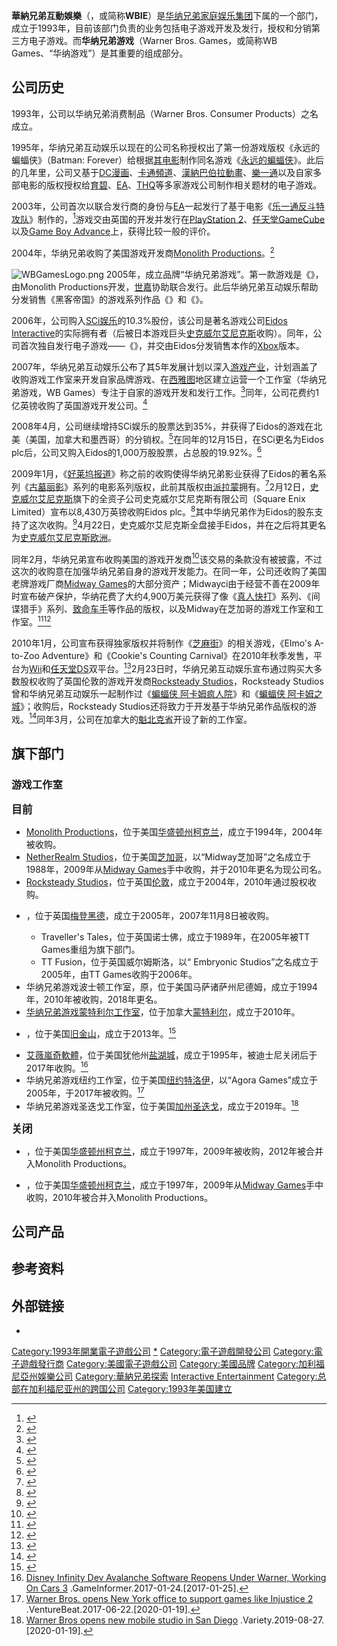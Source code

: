 {{NoteTA
|G1=Games
|1=zh-cn:巨星总动员;zh-hant:乐一通反斗特攻队
}}
{{Infobox company
| name     = Warner Bros. Interactive Entertainment, Inc.
| logo     = [[File:Warner_Bros_Interactive_Entertainment_2019.png|150px]]
| caption          = 
| type     =  [[华纳兄弟|华纳兄弟]]旗下[[部门|部门]] 
| foundation       = 1993 <small>(以Warner Bros. Consumer Products之名)</small>
| location         = [[美国|美国]]，[[加利福尼亚州|加利福尼亚州]]，[[伯班克_(加利福尼亚州)|伯班克]]<ref>[http://www.wbie.com/games.html Warner Bros. Interactive Entertainment :: Games] {{Wayback|url=http://www.wbie.com/games.html |date=20150218135858 }}. Wbie.com. Retrieved on 2013-08-23.</ref>
| key_people       = {{le|黛安·纳尔逊|Diane Nelson (comics)}} （主席兼首席内容官）
| industry         = [[互动娱乐产业|互动娱乐产业]]<br />[[电子游戏产业|电子游戏产业]]
| products         = 《[[蝙蝠侠：阿卡姆|蝙蝠侠：阿卡姆]]》系列<br />[[乐高|乐高]]系列<br />《[[巫师3|巫师]]》系列<small>分销代理</small>
| revenue          = 
| operating_income = 
| net_income       = 
| owner            = [[华纳媒体|华纳媒体]]
| num_employees    = 
| parent           = [[华纳兄弟|华纳兄弟]]
| subsid           = [[Rocksteady_Studios|Rocksteady Studios]]<br>[[Monolith_Productions|Monolith Productions]]<br>[[NetherRealm_Studios|NetherRealm Studios]]<br>{{le|TT Games|TT Games}}<br>[[华纳兄弟游戏蒙特利尔工作室|华纳兄弟游戏蒙特利尔工作室]]<br>{{le|Turbine, Inc.|Turbine, Inc.}}
| homepage         = [http://www.wbgames.com/ www.wbgames.com]
}}

'''華納兄弟互動娛樂'''（{{lang-en|Warner Bros. Interactive Entertainment}}，或简称'''WBIE'''）是[[华纳兄弟|华纳兄弟家庭娱乐集团]]下属的一个部门，成立于1993年，目前该部门负责的业务包括电子游戏开发及发行，授权和分销第三方电子游戏。而'''华纳兄弟游戏'''（Warner Bros. Games，或简称WB Games、“华纳游戏”）是其重要的组成部分。

== 公司历史 ==
1993年，公司以华纳兄弟消费制品（Warner Bros. Consumer Products）之名成立。

1995年，华纳兄弟互动娱乐以现在的公司名称授权出了第一份游戏版权《永远的蝙蝠侠》（Batman: Forever）给{{le|阿克莱姆娱乐|Acclaim Entertainment}}根据[[永远的蝙蝠侠|其电影]]制作同名游戏《[[永远的蝙蝠侠|永远的蝙蝠侠]]》。此后的几年里，公司又基于[[DC漫画|DC漫画]]、[[卡通頻道|卡通頻道]]、[[漢納巴伯拉動畫|漢納巴伯拉動畫]]、[[樂一通|樂一通]]以及自家多部电影的版权授权给[[育碧|育碧]]、[[EA|EA]]、[[THQ|THQ]]等多家游戏公司制作相关题材的电子游戏。

2003年，公司首次以联合发行商的身份与[[EA|EA]]一起发行了基于电影《[[乐一通反斗特攻队|乐一通反斗特攻队]]》制作的{{le|同名游戏|Looney Tunes: Back in Action (video game)}}，<ref>{{Cite web |url=http://www.highbeam.com/doc/1G1-111035864.html |title=存档副本 |access-date=2014-12-05 |archive-url=https://web.archive.org/web/20121103054120/http://www.highbeam.com/doc/1G1-111035864.html |archive-date=2012-11-03 |dead-url=yes }}</ref>游戏交由英国的{{le|犹猪游戏|Warthog Games}}开发并发行在[[PlayStation_2|PlayStation 2]]、[[任天堂GameCube|任天堂GameCube]]以及[[Game_Boy_Advance|Game Boy Advance]]上，获得比较一般的评价。

2004年，华纳兄弟收购了美国游戏开发商[[Monolith_Productions|Monolith Productions]]。<ref>{{cite web|url=http://www.techspot.com/news/14759-warner-bros-buys-monolith.html|title=Warner Bros. Buys Monolith|publisher=TechSpot|access-date=2014-12-05|archive-date=2016-08-17|archive-url=https://web.archive.org/web/20160817063959/http://www.techspot.com/news/14759-warner-bros-buys-monolith.html|dead-url=no}}</ref>

[[Image:WBGamesLogo.png|thumb]]
2005年，成立品牌“华纳兄弟游戏”。第一款游戏是《{{le|黑客帝国Online|The Matrix Online}}》，由Monolith Productions开发，[[世嘉|世嘉]]协助联合发行。此后华纳兄弟互动娱乐帮助分发销售《黑客帝国》的游戏系列作品《{{le|进入矩阵|Enter the Matrix}}》和《{{le|黑客帝国：关键抉择|The Matrix: Path of Neo}}》。

2006年，公司购入[[史克威尔艾尼克斯欧洲|SCi娱乐]]的10.3%股份，该公司是著名游戏公司[[Eidos_Interactive|Eidos Interactive]]的实际拥有者（后被日本游戏巨头[[史克威尔艾尼克斯|史克威尔艾尼克斯]]收购）。同年，公司首次独自发行电子游戏——《{{le|正义联盟英雄|Justice League Heroes}}》，并交由Eidos分发销售本作的[[Xbox|Xbox]]版本。

2007年，华纳兄弟互动娱乐公布了其5年发展计划以深入[[电子游戏产业|游戏产业]]，计划涵盖了收购游戏工作室来开发自家品牌游戏、在[[西雅图|西雅图]]地区建立运营一个工作室（华纳兄弟游戏，WB Games）专注于自家的游戏开发和发行工作。<ref>{{cite web|last=Alexander|first=Leigh|title=Q&A: Warner Bros' Ryan Talks Expansion, Acquisition, Superheroes|url=http://www.gamasutra.com/php-bin/news_index.php?story=15928|publisher=Gamasutra|access-date=2014-12-05|archive-date=2016-03-03|archive-url=https://web.archive.org/web/20160303191252/http://www.gamasutra.com/php-bin/news_index.php?story=15928|dead-url=no}}</ref>同年，公司花费约1亿英镑收购了英国游戏开发公司{{le|TT游戏|TT Games}}。<ref>{{cite web|last=Kietzmann|first=Ludwig|title=Report: TT Games sold to Warner Bros. for approx. $210 million|url=http://www.joystiq.com/2007/11/12/report-tt-games-sold-to-warner-bros-for-approx-210-million/|publisher=Joystiq|access-date=2014-12-05|archive-url=https://web.archive.org/web/20071213175647/http://www.joystiq.com/2007/11/12/report-tt-games-sold-to-warner-bros-for-approx-210-million/|archive-date=2007-12-13|dead-url=yes}}</ref>

2008年4月，公司继续增持SCi娱乐的股票达到35%，并获得了Eidos的游戏在北美（美国，加拿大和墨西哥）的分销权。<ref>{{cite web |url=http://www.next-gen.biz/news/warner-bros-strengthens-partnership-sci |title=Warner Bros. Strengthens Partnership with SCi |publisher=Edge Online |date=2008-04-28 |accessdate=2009-01-31 }}{{dead link|date=十月 2017 |bot=InternetArchiveBot }}</ref>在同年的12月15日，在SCi更名为Eidos plc后，公司又购入Eidos的1,000万股股票，占总股的19.92%。<ref>{{cite web |url=http://www.gamedaily.com/articles/news/time-warner-grabs-20-stake-in-eidos/?biz=1 |title=Time Warner has picked up an additional 10 million shares, raising its total stake in Eidos to about 20 percent. |publisher=Game Daily |date=2008-12-15 |accessdate=2009-01-18 |archive-date=2009-03-14 |archive-url=https://web.archive.org/web/20090314013414/http://www.gamedaily.com/articles/news/time-warner-grabs-20-stake-in-eidos/?biz=1 |dead-url=no }}</ref>

2009年1月，《[[好莱坞报道|好莱坞报道]]》称之前的收购使得华纳兄弟影业获得了Eidos的著名系列《[[古墓丽影系列|古墓丽影]]》系列的电影系列版权，此前其版权由[[派拉蒙|派拉蒙]]拥有。<ref>{{cite news | url=http://www.hollywoodreporter.com/hr/content_display/film/news/e3i85756b4e0ca108bcc0e6cf82b7389501 | deadurl=yes | work=The Hollywood Reporter | first=Steven | last=Zeitchik | title=Lara Croft to return to the big screen | archiveurl=https://web.archive.org/web/20090203112154/http://www.hollywoodreporter.com/hr/content_display/film/news/e3i85756b4e0ca108bcc0e6cf82b7389501 | archivedate=2009-02-03 }} </ref>2月12日，[[史克威尔艾尼克斯|史克威尔艾尼克斯]]旗下的全资子公司史克威尔艾尼克斯有限公司（Square Enix Limited）宣布以8,430万英镑收购Eidos plc。<ref>{{cite web |url=http://www.hemscott.com/servlet/HsPublic?context=ir.access&ir_option=RNS_NEWS&item=74249248987688&ir_client_id=3144 |title=Offer for Eidos plc |publisher=Square Enix Holdings Co Limited |date=2009-02-12 |accessdate=2009-02-12 |archive-date=2009-02-15 |archive-url=https://web.archive.org/web/20090215223025/http://www.hemscott.com/servlet/HsPublic?context=ir.access&ir_option=RNS_NEWS&item=74249248987688&ir_client_id=3144 |dead-url=yes }}</ref>其中华纳兄弟作为Eidos的股东支持了这次收购。<ref>{{cite web|last=Jenkins|first=David|title=Warner Backs Square Enix Bid For Eidos|url=http://www.gamasutra.com/php-bin/news_index.php?story=22321|publisher=Gamasutra|access-date=2014-12-05|archive-date=2016-03-03|archive-url=https://web.archive.org/web/20160303181124/http://www.gamasutra.com/php-bin/news_index.php?story=22321|dead-url=no}}</ref>4月22日，史克威尔艾尼克斯全盘接手Eidos，并在之后将其更名为[[史克威尔艾尼克斯欧洲|史克威尔艾尼克斯欧洲]]。

同年2月，华纳兄弟宣布收购美国的游戏开发商{{le|雪盲工作室|Snowblind Studios}}<ref>{{cite web|last=Nelson|first=Randy|title=Warner Bros Interactive acquires Snowblind Studios|url=http://www.joystiq.com/2009/02/04/warner-bros-interactive-acquires-snowblind-studios/|publisher=Joystiq|access-date=2014-12-06|archive-url=https://web.archive.org/web/20090208145824/http://joystiq.com/2009/02/04/warner-bros-interactive-acquires-snowblind-studios|archive-date=2009-02-08|dead-url=yes}}</ref>该交易的条款没有被披露，不过这次的收购意在加强华纳兄弟自身的游戏开发能力。在同一年，公司还收购了美国老牌游戏厂商[[Midway_Games|Midway Games]]的大部分资产；Midwayci由于经营不善在2009年时宣布破产保护，华纳花费了大约4,900万美元获得了像《[[真人快打系列|真人快打]]》系列、《间谍猎手》系列、[[致命车手|致命车手]]等作品的版权，以及Midway在芝加哥的游戏工作室和{{le|Surreal Software|Surreal Software}}工作室。<ref>{{cite web|last=Gilbert|first=Ben|title=Mortal Kombat team sheds Midway skin for 'WB Games Chicago'|url=http://www.joystiq.com/2009/07/27/mortal-kombat-team-sheds-midway-skin-for-wb-games-chicago/|publisher=Joystiq|access-date=2014-12-06|archive-url=https://web.archive.org/web/20090729075234/http://www.joystiq.com/2009/07/27/mortal-kombat-team-sheds-midway-skin-for-wb-games-chicago/|archive-date=2009-07-29|dead-url=yes}}</ref><ref>{{cite web|last=Pigna|first=Kris|title=Warner Bros. Emerges as Sole Bidder for Midway|url=http://www.1up.com/news/warner-bros-emerges-sole-bidder|publisher=1up|deadurl=yes|archiveurl=https://archive.is/20120720104202/http://www.1up.com/news/warner-bros-emerges-sole-bidder|archivedate=2012-07-20}}</ref>

2010年1月，公司宣布获得独家版权并将制作《[[芝麻街|芝麻街]]》的相关游戏，《Elmo's A-to-Zoo Adventure》和《Cookie's Counting Carnival》在2010年秋季发售，平台为[[Wii|Wii]]和[[任天堂DS|任天堂DS]]双平台。<ref>{{cite web|url=http://eon.businesswire.com/portal/site/eon/permalink/?ndmViewId=news_view&newsId=20100607005548&newsLang=en|title=Warner Bros. Interactive Entertainment Announces Sesame Street: Elmo’s A-to-Zoo Adventure and Sesame Street: Cookie’s Counting Carnival|publisher=EON|deadurl=yes|archiveurl=https://web.archive.org/web/20120227124402/http://eon.businesswire.com/portal/site/eon/permalink/?ndmViewId=news_view&newsId=20100607005548&newsLang=en|archivedate=2012年2月27日|df=}}</ref>2月23日时，华纳兄弟互动娱乐宣布通过购买大多数股权收购了英国伦敦的游戏开发商[[Rocksteady_Studios|Rocksteady Studios]]，Rocksteady Studios曾和华纳兄弟互动娱乐一起制作过《[[蝙蝠侠_阿卡姆疯人院|蝙蝠侠 阿卡姆疯人院]]》和《[[蝙蝠侠_阿卡姆之城|蝙蝠侠 阿卡姆之城]]》；收购后，Rocksteady Studios还将致力于开发基于华纳兄弟作品版权的游戏。<ref>{{cite web|last=Kietzmann|first=Ludwig|title=Warner Bros. acquires Batman dev Rocksteady Studios|url=http://www.joystiq.com/2010/02/23/warner-bros-acquires-majority-stake-in-rocksteady-studios|publisher=Joystiq|access-date=2014-12-08|archive-url=https://web.archive.org/web/20100325213826/http://www.joystiq.com/2010/02/23/warner-bros-acquires-majority-stake-in-rocksteady-studios|archive-date=2010-03-25|dead-url=yes}}</ref>同年3月，公司在加拿大的[[魁北克|魁北克省]]开设了新的工作室。

== 旗下部门 ==
=== 游戏工作室 ===
<big>'''目前'''</big>
* [[Monolith_Productions|Monolith Productions]]，位于美国[[华盛顿州|华盛顿州]][[柯克兰_(华盛顿州)|柯克兰]]，成立于1994年，2004年被收购。
* [[NetherRealm_Studios|NetherRealm Studios]]，位于美国[[芝加哥|芝加哥]]，以“Midway芝加哥”之名成立于1988年，2009年从[[Midway_Games|Midway Games]]手中收购，并于2010年更名为现公司名。
* [[Rocksteady_Studios|Rocksteady Studios]]，位于英国[[伦敦|伦敦]]，成立于2004年，2010年通过股权收购。
* {{le|TT Games|TT Games}}，位于英国[[梅登黑德|梅登黑德]]，成立于2005年，2007年11月8日被收购。
** Traveller's Tales，位于英国诺士佛，成立于1989年，在2005年被TT Games重组为旗下部门。
** TT Fusion，位于英国威尔姆斯洛，以“ Embryonic Studios”之名成立于2005年，由TT Games收购于2006年。
* 华纳兄弟游戏波士顿工作室，原{{le|Turbine, Inc.|Turbine, Inc.}}，位于美国马萨诸萨州尼德姆，成立于1994年，2010年被收购，2018年更名。
* [[华纳兄弟游戏蒙特利尔工作室|华纳兄弟游戏蒙特利尔工作室]]，位于加拿大[[蒙特利尔|蒙特利尔]]，成立于2010年。
* {{le|华纳兄弟游戏旧金山工作室|WB Games San Francisco}}，位于美国[[旧金山|旧金山]]，成立于2013年。<ref>{{Cite news |first=Marc |last=Graser |url=http://variety.com/2013/digital/games/warner-bros-opens-san-francisco-game-studio-1200327506/ |title=Warner Bros. Opens San Francisco Game Studio |work=Variety |date=2013-03-22 |accessdate=2013-03-25 |archive-date=2020-01-23 |archive-url=https://web.archive.org/web/20200123165358/https://variety.com/2013/digital/games/warner-bros-opens-san-francisco-game-studio-1200327506/ |dead-url=no }}</ref>
* [[艾薇嵐奇軟體|艾薇嵐奇軟體]]，位于美国犹他州[[盐湖城|盐湖城]]，成立于1995年，被迪士尼关闭后于2017年收购。<ref>[http://www.gameinformer.com/b/news/archive/2017/01/24/disney-infinity-dev-avalanche-software-reopens-under-warner-working-on-cars-3.aspx Disney Infinity Dev Avalanche Software Reopens Under Warner, Working On Cars 3] {{Wayback|url=http://www.gameinformer.com/b/news/archive/2017/01/24/disney-infinity-dev-avalanche-software-reopens-under-warner-working-on-cars-3.aspx |date=20210126022807 }}.GameInformer.2017-01-24.[2017-01-25].</ref>
* 华纳兄弟游戏纽约工作室，位于美国[[纽约|纽约]][[特洛伊_(纽约州)|特洛伊]]，以“Agora Games”成立于2005年，于2017年被收购。<ref>[https://venturebeat.com/2017/06/22/warner-bros-opens-new-york-office-to-support-games-like-injustice-2/ Warner Bros. opens New York office to support games like Injustice 2] {{Wayback|url=https://venturebeat.com/2017/06/22/warner-bros-opens-new-york-office-to-support-games-like-injustice-2/ |date=20170804155513 }}.VentureBeat.2017-06-22.[2020-01-19].</ref>
* 华纳兄弟游戏圣迭戈工作室，位于美国[[加州|加州]][[圣迭戈_(加利福尼亚州)|圣迭戈]]，成立于2019年。<ref>[https://www.gamesindustry.biz/articles/2019-08-27-warner-bros-opens-new-mobile-studio-in-san-diego Warner Bros opens new mobile studio in San Diego] {{Wayback|url=https://www.gamesindustry.biz/articles/2019-08-27-warner-bros-opens-new-mobile-studio-in-san-diego |date=20191204134025 }}.Variety.2019-08-27.[2020-01-19].</ref>

<big>'''关闭'''</big>
* {{le|雪盲工作室|Snowblind Studios}}，位于美国[[华盛顿州|华盛顿州]][[柯克兰_(华盛顿州)|柯克兰]]，成立于1997年，2009年被收购，2012年被合并入Monolith Productions。
* {{le|Surreal Software|Surreal Software}}，位于美国[[华盛顿州|华盛顿州]][[柯克兰_(华盛顿州)|柯克兰]]，成立于1997年，2009年从[[Midway_Games|Midway Games]]手中收购，2010年被合并入Monolith Productions。

== 公司产品 ==
{{more|分类:華納兄弟互動娛樂遊戲}}

== 参考资料 ==
{{reflist}}

== 外部链接 ==
* {{Official|http://www.wbie.com/}}{{en}}

{{華納兄弟}}

{{DEFAULTSORT:Warner Bros. Interactive Entertainment}}
{{Portal bar|美國|電子遊戲|企業}}

[[Category:1993年開業電子遊戲公司|Category:1993年開業電子遊戲公司]]
[[Category:華納兄弟互動娛樂|*]]
[[Category:電子遊戲開發公司|Category:電子遊戲開發公司]]
[[Category:電子遊戲發行商|Category:電子遊戲發行商]]
[[Category:美國電子遊戲公司|Category:美國電子遊戲公司]]
[[Category:美國品牌|Category:美國品牌]]
[[Category:加利福尼亞州娛樂公司|Category:加利福尼亞州娛樂公司]]
[[Category:華納兄弟探索|Category:華納兄弟探索]]
[[Category:華納兄弟|Interactive Entertainment]]
[[Category:总部在加利福尼亚州的跨国公司|Category:总部在加利福尼亚州的跨国公司]]
[[Category:1993年美国建立|Category:1993年美国建立]]